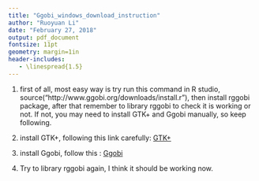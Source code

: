 ```yaml
---
title: "Ggobi_windows_download_instruction"
author: "Ruoyuan Li"
date: "February 27, 2018"
output: pdf_document
fontsize: 11pt
geometry: margin=1in
header-includes:
   - \linespread{1.5}
---
```




1. first of all, most easy way is try run this command in R studio,    source("http://www.ggobi.org/downloads/install.r"), then install rggobi package, after that remember to library rggobi to check it is working or not. If not, you may need to install GTK+ and Ggobi manually, so keep following.  


2. install GTK+, following this link carefully: [GTK+](https://www.gtk.org/download/macos.php) 


3. install Ggobi, follow this : [Ggobi](http://www.ggobi.org/downloads/)

4. Try to library rggobi again, I think it should be working now. 
  